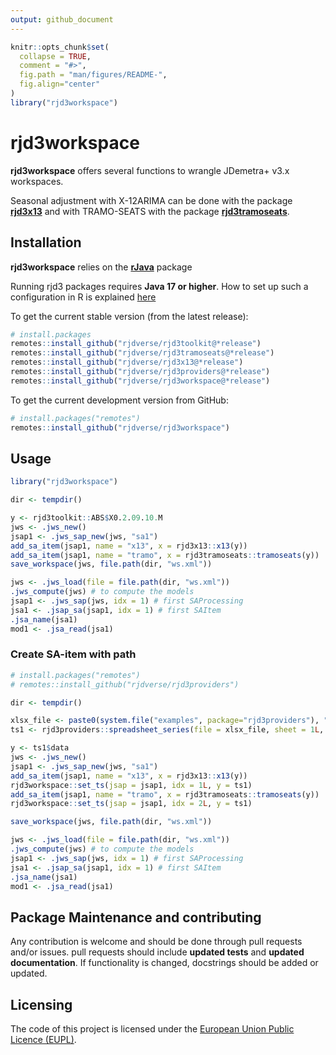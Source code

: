 ```yaml
---
output: github_document
---
```


<!-- README.md is generated from README.Rmd. Please edit that file -->

```r
knitr::opts_chunk$set(
  collapse = TRUE,
  comment = "#>",
  fig.path = "man/figures/README-",
  fig.align="center"
)
library("rjd3workspace")
```

# rjd3workspace


**rjd3workspace** offers several functions to wrangle JDemetra+ v3.x workspaces.

Seasonal adjustment with X-12ARIMA can be done with the package [**rjd3x13**](https://github.com/rjdverse/rjd3x13) and with TRAMO-SEATS with the package [**rjd3tramoseats**](https://github.com/rjdverse/rjd3tramoseats).


## Installation

**rjd3workspace** relies on the [**rJava**](https://CRAN.R-project.org/package=rJava) package 

Running rjd3 packages requires **Java 17 or higher**. How to set up such a configuration in R is explained [here](https://jdemetra-new-documentation.netlify.app/#Rconfig)

To get the current stable version (from the latest release):

```r
# install.packages
remotes::install_github("rjdverse/rjd3toolkit@*release")
remotes::install_github("rjdverse/rjd3tramoseats@*release")
remotes::install_github("rjdverse/rjd3x13@*release")
remotes::install_github("rjdverse/rjd3providers@*release")
remotes::install_github("rjdverse/rjd3workspace@*release")
```

To get the current development version from GitHub:

```r
# install.packages("remotes")
remotes::install_github("rjdverse/rjd3workspace")
```


## Usage

```r
library("rjd3workspace")

dir <- tempdir()

y <- rjd3toolkit::ABS$X0.2.09.10.M
jws <- .jws_new()
jsap1 <- .jws_sap_new(jws, "sa1")
add_sa_item(jsap1, name = "x13", x = rjd3x13::x13(y))
add_sa_item(jsap1, name = "tramo", x = rjd3tramoseats::tramoseats(y))
save_workspace(jws, file.path(dir, "ws.xml"))

jws <- .jws_load(file = file.path(dir, "ws.xml"))
.jws_compute(jws) # to compute the models
jsap1 <- .jws_sap(jws, idx = 1) # first SAProcessing
jsa1 <- .jsap_sa(jsap1, idx = 1) # first SAItem
.jsa_name(jsa1)
mod1 <- .jsa_read(jsa1)
```


### Create SA-item with path

``` r
# install.packages("remotes")
# remotes::install_github("rjdverse/rjd3providers")

dir <- tempdir()

xlsx_file <- paste0(system.file("examples", package="rjd3providers"), "/Insee.xlsx")
ts1 <- rjd3providers::spreadsheet_series(file = xlsx_file, sheet = 1L, series = 3L)

y <- ts1$data
jws <- .jws_new()
jsap1 <- .jws_sap_new(jws, "sa1")
add_sa_item(jsap1, name = "x13", x = rjd3x13::x13(y))
rjd3workspace::set_ts(jsap = jsap1, idx = 1L, y = ts1)
add_sa_item(jsap1, name = "tramo", x = rjd3tramoseats::tramoseats(y))
rjd3workspace::set_ts(jsap = jsap1, idx = 2L, y = ts1)

save_workspace(jws, file.path(dir, "ws.xml"))

jws <- .jws_load(file = file.path(dir, "ws.xml"))
.jws_compute(jws) # to compute the models
jsap1 <- .jws_sap(jws, idx = 1) # first SAProcessing
jsa1 <- .jsap_sa(jsap1, idx = 1) # first SAItem
.jsa_name(jsa1)
mod1 <- .jsa_read(jsa1)
```


## Package Maintenance and contributing

Any contribution is welcome and should be done through pull requests and/or issues.
pull requests should include **updated tests** and **updated documentation**. If functionality is changed, docstrings should be added or updated.


## Licensing

The code of this project is licensed under the [European Union Public Licence (EUPL)](https://joinup.ec.europa.eu/collection/eupl/eupl-text-eupl-12).
